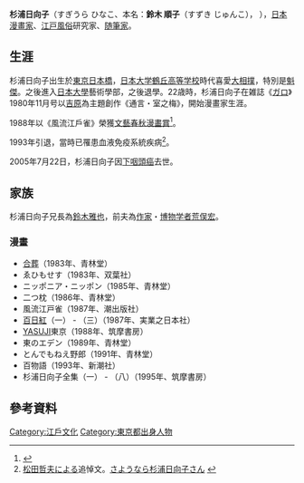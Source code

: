 '''杉浦日向子'''（すぎうら ひなこ、本名：'''鈴木 順子'''（すずき じゅんこ），{{bd|1958年|（[[昭和|昭和]]33年）11月30日|2005年|（[[平成|平成]]17年）7月22日|}} ），[[日本|日本]][[漫畫家|漫畫家]]、[[江戸|江戸]][[風俗|風俗]]研究家、[[随筆家|随筆家]]。



== 生涯 ==
杉浦日向子出生於[[東京|東京]][[日本橋_(東京都中央區)|日本橋]]，[[日本大学鶴丘高等学校|日本大学鶴丘高等学校]]時代喜愛[[大相撲|大相撲]]，特別是[[魁傑將晃|魁傑]]。之後進入[[日本大學|日本大學]]藝術學部，之後退學。22歳時，杉浦日向子在雑誌《[[ガロ_(雑誌)|ガロ]]》1980年11月号以[[吉原遊廓|吉原]]為主題創作《通言・室之梅》，開始漫畫家生涯。

1988年以《風流江戶雀》榮獲[[文藝春秋漫畫賞|文藝春秋漫畫賞]]<ref>{{Cite web |url=http://prizesworld.com/prizes/etc/bsmg.htm |title=文藝春秋漫画賞受賞作・候補作一覧1-47回 |access-date=2019-04-17 |archive-date=2020-10-20 |archive-url=https://web.archive.org/web/20201020180539/https://prizesworld.com/prizes/etc/bsmg.htm |dead-url=no }}</ref>。

1993年引退，當時已罹患血液免疫系統疾病<ref>[[松田哲夫|松田哲夫]]による追悼文。[http://www.chikumashobo.co.jp/top/050803/index.html さようなら杉浦日向子さん] {{Wayback|url=http://www.chikumashobo.co.jp/top/050803/index.html |date=20190910123224 }}</ref>。

2005年7月22日，杉浦日向子因[[下咽頭癌|下咽頭癌]]去世。

==家族==
杉浦日向子兄長為[[鈴木雅也|鈴木雅也]]，前夫為[[作家|作家]]・[[博物学|博物学者]][[荒俣宏|荒俣宏]]。<!--[[名和弓雄|名和弓雄]]の弟子{{要出典}}。★「要出典」として半年たっても出典が記述されないのでコメントアウト。-->

=== 漫畫 ===
*[[合葬|合葬]]（1983年、青林堂）
*ゑひもせす（1983年、双葉社）
*ニッポニア・ニッポン（1985年、青林堂）
*二つ枕（1986年、青林堂）
*風流江戸雀（1987年、潮出版社）
*[[百日紅|百日紅]]（一） - （三）（1987年、実業之日本社）
*[[井上安治|YASUJI]]東京（1988年、筑摩書房）
*東のエデン（1989年、青林堂）
*とんでもねえ野郎（1991年、青林堂）
*百物語（1993年、新潮社）
*杉浦日向子全集（一） - （八）（1995年、筑摩書房）

==參考資料==
{{Reflist|2}}

[[Category:江戶文化|Category:江戶文化]]
[[Category:東京都出身人物|Category:東京都出身人物]]